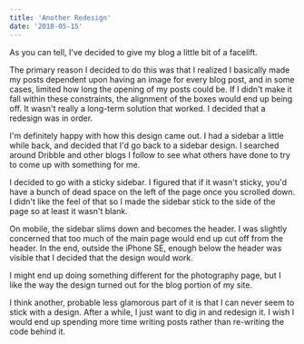 ```yaml
---
title: 'Another Redesign'
date: '2018-05-15'
---
```


As you can tell, I've decided to give my blog a little bit of a facelift.

The primary reason I decided to do this was that I realized I basically made my posts dependent upon having an image for every blog post, and in some cases, limited how long the opening of my posts could be. If I didn't make it fall within these constraints, the alignment of the boxes would end up being off. It wasn't really a long-term solution that worked. I decided that a redesign was in order.

I'm definitely happy with how this design came out. I had a sidebar a little while back, and decided that I'd go back to a sidebar design. I searched around Dribble and other blogs I follow to see what others have done to try to come up with something for me.

I decided to go with a sticky sidebar. I figured that if it wasn't sticky, you'd have a bunch of dead space on the left of the page once you scrolled down. I didn't like the feel of that so I made the sidebar stick to the side of the page so at least it wasn't blank.

On mobile, the sidebar slims down and becomes the header. I was slightly concerned that too much of the main page would end up cut off from the header. In the end, outside the iPhone SE, enough below the header was visible that I decided that the design would work.

I might end up doing something different for the photography page, but I like the way the design turned out for the blog portion of my site.

I think another, probable less glamorous part of it is that I can never seem to stick with a design. After a while, I just want to dig in and redesign it. I wish I would end up spending more time writing posts rather than re-writing the code behind it.
